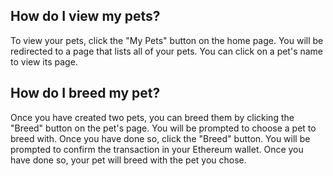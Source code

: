 ## How do I view my pets?

To view your pets, click the "My Pets" button on the home page. You will be redirected to a page that lists all of your pets. You can click on a pet's name to view its page.

## How do I breed my pet?

Once you have created two pets, you can breed them by clicking the "Breed" button on the pet's page. You will be prompted to choose a pet to breed with. Once you have done so, click the "Breed" button. You will be prompted to confirm the transaction in your Ethereum wallet. Once you have done so, your pet will breed with the pet you chose.
